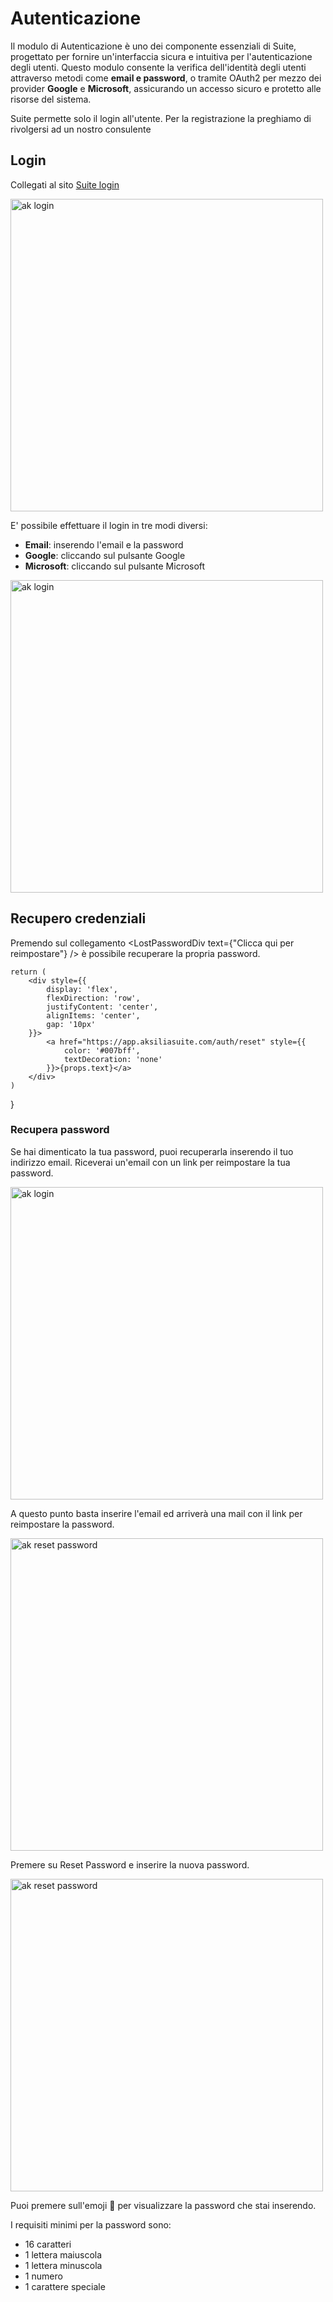 # Autenticazione

Il modulo di Autenticazione è uno dei componente essenziali di Suite, progettato per fornire un'interfaccia sicura e intuitiva per l'autenticazione degli utenti. Questo modulo consente la verifica dell'identità degli utenti attraverso metodi come **email e password**, o tramite OAuth2 per mezzo dei provider **Google** e **Microsoft**, assicurando un accesso sicuro e protetto alle risorse del sistema.

<Warning>Suite permette solo il login all'utente. Per la registrazione la preghiamo di rivolgersi ad un nostro consulente</Warning>

## Login

Collegati al sito [Suite login](https://app.aksiliasuite.com/auth/signin)

<Image src="/assets/ak_login.png" alt="ak login" height="500" />

E' possibile effettuare il login in tre modi diversi:

- **Email**: inserendo l'email e la password
- **Google**: cliccando sul pulsante Google
- **Microsoft**: cliccando sul pulsante Microsoft

<Image src="/assets/ak_login_google.png" alt="ak login" height="500" />

## Recupero credenziali

Premendo sul collegamento <LostPasswordDiv text={"Clicca qui per reimpostare"} /> è possibile recuperare la propria password.

    return (
        <div style={{
            display: 'flex',
            flexDirection: 'row',
            justifyContent: 'center',
            alignItems: 'center',
            gap: '10px'
        }}>
            <a href="https://app.aksiliasuite.com/auth/reset" style={{
                color: '#007bff',
                textDecoration: 'none'
            }}>{props.text}</a>
        </div>
    )
}

### Recupera password

Se hai dimenticato la tua password, puoi recuperarla inserendo il tuo indirizzo email. Riceverai un'email con un link per reimpostare la tua password.

<Image src="/assets/ak_reset_password.png" alt="ak login" height="500" />

A questo punto basta inserire l'email ed arriverà una mail con il link per reimpostare la password.

<Image src="/assets/ak_mail_reset_password.png" alt="ak reset password" height="500" />

Premere su Reset Password e inserire la nuova password.

<Image src="/assets/ak_reset.png" alt="ak reset password" height="500" />

Puoi premere sull'emoji 🫣 per visualizzare la password che stai inserendo.

I requisiti minimi per la password sono:
- 16 caratteri
- 1 lettera maiuscola
- 1 lettera minuscola
- 1 numero
- 1 carattere speciale
